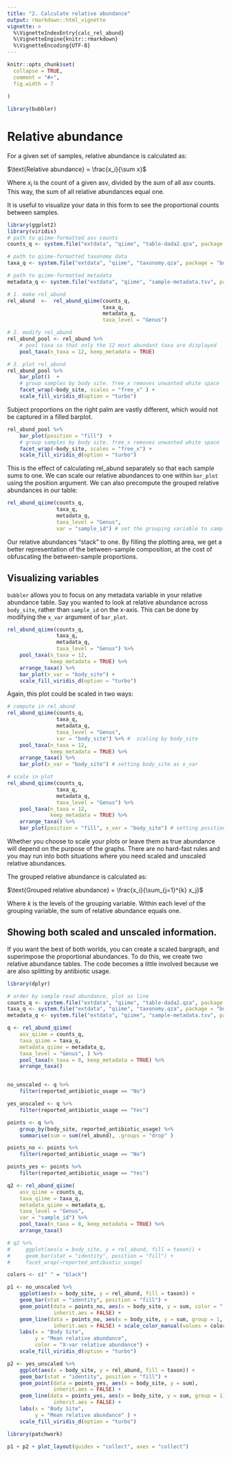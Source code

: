 ```yaml
---
title: "2. Calculate relative abundance"
output: rmarkdown::html_vignette
vignette: >
  %\VignetteIndexEntry{calc_rel_abund}
  %\VignetteEngine{knitr::rmarkdown}
  %\VignetteEncoding{UTF-8}
---
```


```r
knitr::opts_chunk$set(
  collapse = TRUE,
  comment = "#>", 
  fig.width = 7
  
)
```

```r
library(bubbler)
```
# Relative abundance
 
For a given set of samples, relative abundance is calculated as:


$\text{Relative abundance} = \frac{x_i}{\sum x}$


Where $x_i$ is the count of a given asv, divided by the sum of all asv counts. This way, the sum of all relative abundances equal one. 


It is useful to visualize your data in this form to see the proportional counts between samples. 


```r
library(ggplot2)
library(viridis)
# path to qiime-formatted asv counts 
counts_q <- system.file("extdata", "qiime", "table-dada2.qza", package = "bubbler")

# path to qiime-formatted taxonomy data 
taxa_q <- system.file("extdata", "qiime", "taxonomy.qza", package = "bubbler")

# path to qiime-formatted metadata
metadata_q <- system.file("extdata", "qiime", "sample-metadata.tsv", package = "bubbler")

```

```r
# 1. make rel_abund
rel_abund  <-  rel_abund_qiime(counts_q, 
                               taxa_q, 
                               metadata_q,
                               taxa_level = "Genus")

# 2. modify rel_abund
rel_abund_pool <- rel_abund %>%
    # pool taxa so that only the 12 most abundant taxa are displayed 
    pool_taxa(n_taxa = 12, keep_metadata = TRUE) 

# 3. plot rel_abund
rel_abund_pool %>%
    bar_plot()  + 
    # group samples by body site. free_x removes unwanted white space
    facet_wrap(~body_site, scales = "free_x" ) +
    scale_fill_viridis_d(option = "turbo")

```


Subject proportions on the right palm are vastly different, which would not be captured in a filled barplot. 


```r
rel_abund_pool %>%
    bar_plot(position = "fill")  + 
    # group samples by body site. free_x removes unwanted white space
    facet_wrap(~body_site, scales = "free_x") + 
    scale_fill_viridis_d(option = "turbo") 
```

This is the effect of calculating rel_abund separately so that each sample sums to one. We can scale our relative abundances to one within `bar_plot` using the position argument. We can also precompute the grouped relative abundances in our table:


```r
rel_abund_qiime(counts_q, 
                taxa_q,
                metadata_q,
                taxa_level = "Genus",
                var = "sample_id") # set the grouping variable to sample_id
```


Our relative abundances "stack" to one. By filling the plotting area, we get a better representation of the between-sample composition, at the cost of obfuscating the between-sample proportions. 

## Visualizing variables 

`bubbler`  allows you to focus on any metadata variable in your relative abundance table. Say you wanted to look at relative abundance across `body_site`, rather than `sample_id` on the x-axis. This can be done by modifying the `x_var` argument of `bar_plot`.


```r
rel_abund_qiime(counts_q,
                taxa_q,
                metadata_q,
                taxa_level = "Genus") %>%
    pool_taxa(n_taxa = 12,
              keep_metadata = TRUE) %>%
    arrange_taxa() %>%
    bar_plot(x_var = "body_site") + 
    scale_fill_viridis_d(option = "turbo") 
```


Again, this plot could be scaled in two ways: 


```r
# compute in rel_abund
rel_abund_qiime(counts_q,
                taxa_q,
                metadata_q,
                taxa_level = "Genus",
                var = "body_site") %>% #  scaling by body_site
    pool_taxa(n_taxa = 12,
              keep_metadata = TRUE) %>%
    arrange_taxa() %>%
    bar_plot(x_var = "body_site") # setting body_site as x_var

# scale in plot
rel_abund_qiime(counts_q,
                taxa_q,
                metadata_q,
                taxa_level = "Genus") %>%
    pool_taxa(n_taxa = 12,
              keep_metadata = TRUE) %>%
    arrange_taxa() %>%
    bar_plot(position = "fill", x_var = "body_site") # setting position as fill

```
Whether you choose to scale your plots or leave them as true abundance will depend on the purpose of the graphs. There are no hard-fast rules and you may run into both situations where you need scaled and unscaled relative abundances. 

The grouped relative abundance is calculated as: 

$\text{Grouped relative abundance} = \frac{x_i}{\sum_{j=1}^{k} x_j}$

Where $k$ is the levels of the grouping variable. Within each level of the grouping
variable, the sum of relative abundance equals one. 


## Showing both scaled and unscaled information.

If you want the best of both worlds, you can create a scaled bargraph, and superimpose the proportional abundances. To do this, we create two relative abundance tables. The code becomes a little involved because we are also splitting by antibiotic usage.  

```r
library(dplyr)

# order by sample read abundance, plot as line
counts_q <- system.file("extdata", "qiime", "table-dada2.qza", package = "bubbler")
taxa_q <- system.file("extdata", "qiime", "taxonomy.qza", package = "bubbler")
metadata_q <- system.file("extdata", "qiime", "sample-metadata.tsv", package = "bubbler")

q <- rel_abund_qiime(
    asv_qiime = counts_q,
    taxa_qiime = taxa_q,
    metadata_qiime = metadata_q,
    taxa_level = "Genus", ) %>% 
    pool_taxa(n_taxa = 8, keep_metadata = TRUE) %>%
    arrange_taxa()


no_unscaled <- q %>%
    filter(reported_antibiotic_usage == "No")

yes_unscaled <- q %>%
    filter(reported_antibiotic_usage == "Yes")

points <- q %>%
    group_by(body_site, reported_antibiotic_usage) %>%
    summarise(sum = sum(rel_abund), .groups = "drop" ) 

points_no <- points %>%
    filter(reported_antibiotic_usage == "No")

points_yes <- points %>%
    filter(reported_antibiotic_usage == "Yes")

q2 <- rel_abund_qiime(
    asv_qiime = counts_q,
    taxa_qiime = taxa_q,
    metadata_qiime = metadata_q,
    taxa_level = "Genus",
    var = "sample_id") %>% 
    pool_taxa(n_taxa = 8, keep_metadata = TRUE) %>%
    arrange_taxa()

# q2 %>%
#     ggplot(aes(x = body_site, y = rel_abund, fill = taxon)) +
#     geom_bar(stat = "identity", position = "fill") +
#     facet_wrap(~reported_antibiotic_usage)

colors <- c(" " = "black")

p1 <- no_unscaled %>%
    ggplot(aes(x = body_site, y = rel_abund, fill = taxon)) +
    geom_bar(stat = "identity", position = "fill") +
    geom_point(data = points_no, aes(x = body_site, y = sum, color = " "),
               inherit.aes = FALSE) +
    geom_line(data = points_no, aes(x = body_site, y = sum, group = 1, color = " "),
               inherit.aes = FALSE) + scale_color_manual(values = colors) +
    labs(x = "Body Site",
         y = "Mean relative abundance",
         color = "X-var relative abundance") + 
    scale_fill_viridis_d(option = "turbo")

p2 <- yes_unscaled %>%
    ggplot(aes(x = body_site, y = rel_abund, fill = taxon)) +
    geom_bar(stat = "identity", position = "fill") +
    geom_point(data = points_yes, aes(x = body_site, y = sum),
               inherit.aes = FALSE) +
    geom_line(data = points_yes, aes(x = body_site, y = sum, group = 1),
               inherit.aes = FALSE) +
    labs(x = "Body Site",
         y = "Mean relative abundance" ) + 
    scale_fill_viridis_d(option = "turbo")

library(patchwork)

p1 + p2 + plot_layout(guides = "collect", axes = "collect")

```




